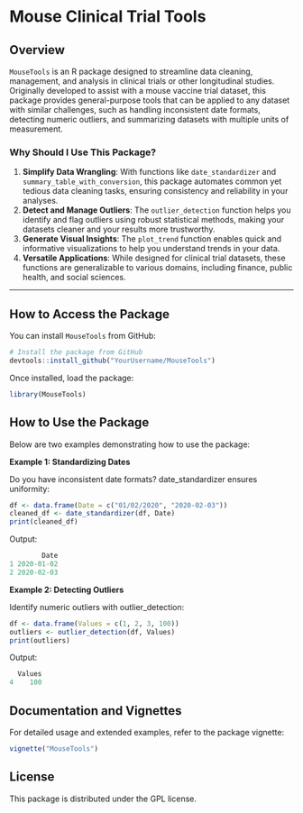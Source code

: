 # Mouse Clinical Trial Tools

## Overview

`MouseTools` is an R package designed to streamline data cleaning, management, and analysis in clinical trials or other longitudinal studies. Originally developed to assist with a mouse vaccine trial dataset, this package provides general-purpose tools that can be applied to any dataset with similar challenges, such as handling inconsistent date formats, detecting numeric outliers, and summarizing datasets with multiple units of measurement.

### Why Should I Use This Package?

1. **Simplify Data Wrangling**: With functions like `date_standardizer` and `summary_table_with_conversion`, this package automates common yet tedious data cleaning tasks, ensuring consistency and reliability in your analyses.
2. **Detect and Manage Outliers**: The `outlier_detection` function helps you identify and flag outliers using robust statistical methods, making your datasets cleaner and your results more trustworthy.
3. **Generate Visual Insights**: The `plot_trend` function enables quick and informative visualizations to help you understand trends in your data.
4. **Versatile Applications**: While designed for clinical trial datasets, these functions are generalizable to various domains, including finance, public health, and social sciences.

---

## How to Access the Package

You can install `MouseTools` from GitHub:

```R
# Install the package from GitHub
devtools::install_github("YourUsername/MouseTools")
```

Once installed, load the package:

``` R
library(MouseTools)
```

## How to Use the Package

Below are two examples demonstrating how to use the package:

**Example 1: Standardizing Dates**

Do you have inconsistent date formats? date_standardizer ensures uniformity:

``` R
df <- data.frame(Date = c("01/02/2020", "2020-02-03"))
cleaned_df <- date_standardizer(df, Date)
print(cleaned_df)
```

Output:
``` R
        Date
1 2020-01-02
2 2020-02-03
```

**Example 2: Detecting Outliers**

Identify numeric outliers with outlier_detection:

``` R
df <- data.frame(Values = c(1, 2, 3, 100))
outliers <- outlier_detection(df, Values)
print(outliers)
```

Output:
``` R
  Values
4    100
```

## Documentation and Vignettes

For detailed usage and extended examples, refer to the package vignette:

``` R
vignette("MouseTools")
```

## License

This package is distributed under the GPL license.
